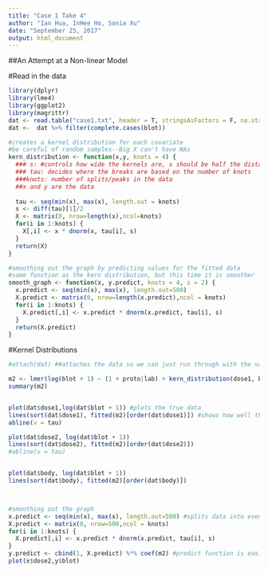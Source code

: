 ```yaml
---
title: "Case 1 Take 4"
author: "Ian Hua, InHee Ho, Sonia Xu"
date: "September 25, 2017"
output: html_document
---
```


##An Attempt at a Non-linear Model

#Read in the data
```r
library(dplyr)
library(lme4)
library(ggplot2)
library(magrittr)
dat <- read.table("case1.txt", header = T, stringsAsFactors = F, na.strings = ".", colClasses=c("character","character","numeric","numeric","numeric","numeric","numeric","numeric"))
dat <-  dat %>% filter(complete.cases(blot)) 
```

```r
#creates a kernel distribution for each covariate
#be careful of random samples--Big X can't have NAs
kern_distribution <- function(x,y, knots = 4) {
  ### s: #controls how wide the kernels are, s should be half the distance between two knots 
  ### tau: decides where the breaks are based on the number of knots
  ###knots: number of splits/peaks in the data
  ##x and y are the data
  
  tau <- seq(min(x), max(x), length.out = knots)
  s <- diff(tau)[1]/2
  X <- matrix(0, nrow=length(x),ncol=knots)
  for(i in 1:knots) {
    X[,i] <- x * dnorm(x, tau[i], s)
  }
  return(X)
}

#smoothing out the graph by predicting values for the fitted data
#same function as the kern distribution, but this time it is smoother
smooth_graph <- function(x, y.predict, knots = 4, s = 2) {
  x.predict <- seq(min(x), max(x), length.out=500)
  X.predict <- matrix(0, nrow=length(x.predict),ncol = knots)
  for(i in 1:knots) {
    X.predict[,i] <- x.predict * dnorm(x.predict, tau[i], s)
  }
  return(X.predict)
}
```
#Kernel Distributions
```r

#attach(dat) ##attaches the data so we can just run through with the variable names

m2 <- lmer(log(blot + 1) ~ (1 + proto|lab) + kern_distribution(dose1, blot, knots = 2) + kern_distribution(dose2, blot, knots = 3) + kern_distribution(body, blot, knots = 10), data = dat) #X + Z + R + S + random effect
summary(m2)


plot(dat$dose1,log(dat$blot + 1)) #plots the true data
lines(sort(dat$dose1), fitted(m2)[order(dat$dose1)]) #shows how well the model fits the true data
abline(v = tau)

plot(dat$dose2, log(dat$blot + 1))
lines(sort(dat$dose2), fitted(m2)[order(dat$dose2)])
#abline(v = tau)


plot(dat$body, log(dat$blot + 1))
lines(sort(dat$body), fitted(m2)[order(dat$body)])



#smoothing out the graph
x.predict <- seq(min(x), max(x), length.out=500) #splits data into event little groups
X.predict <- matrix(0, nrow=500,ncol = knots)
for(i in 1:knots) {
  X.predict[,i] <- x.predict * dnorm(x.predict, tau[i], s)
}
y.predict <- cbind(1, X.predict) %*% coef(m2) #predict function is easier // but cbind(X.predicts)
plot(x$dose2,y$blot)


```

